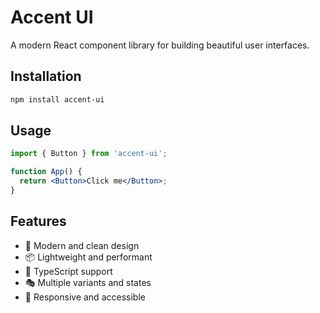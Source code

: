 # Accent UI

A modern React component library for building beautiful user interfaces.

## Installation

```bash
npm install accent-ui
```

## Usage

```jsx
import { Button } from 'accent-ui';

function App() {
  return <Button>Click me</Button>;
}
```

## Features

- 🎨 Modern and clean design
- 📦 Lightweight and performant
- 🎯 TypeScript support
- 🎭 Multiple variants and states
- 📱 Responsive and accessible